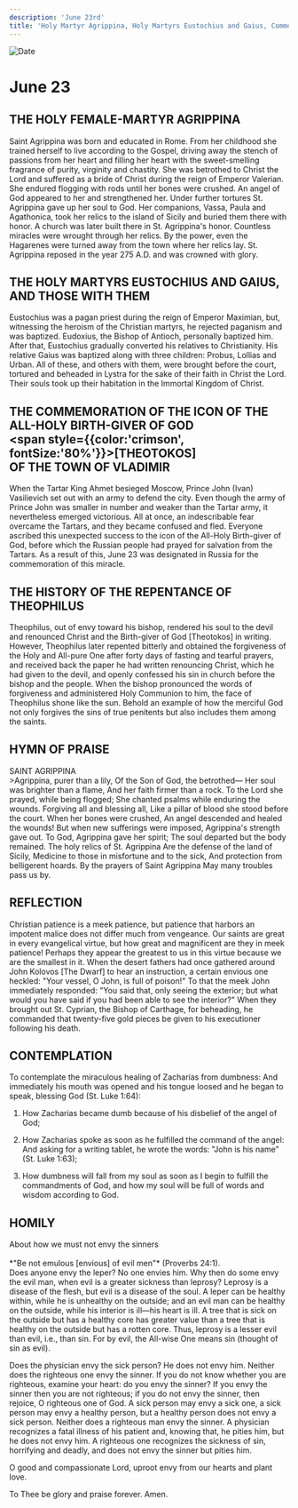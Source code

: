 ```yaml
---
description: 'June 23rd'
title: 'Holy Martyr Agrippina, Holy Martyrs Eustochius and Gaius, Commemoration of the Icon of the Theotokos of Vladimir'
---
```


<CustomPaginator />
<RunningHead />

<Image src="/title-imprint.png" height={68} width={50} alt="Date" className="title-imprint"/>

# <div id="date">June <Image className="four-dot" src="/four-dot.png" height={15} width={15} alt="" />23</div>

## THE HOLY FEMALE-MARTYR AGRIPPINA

Saint Agrippina was born and educated in Rome. From her childhood she trained herself to live according to the Gospel, driving away the stench of passions from her heart and filling her heart with the sweet-smelling fragrance of purity, virginity and chastity. She was betrothed to Christ the Lord and suffered as a bride of Christ during the reign of Emperor Valerian. She endured flogging with rods until her bones were crushed. An angel of God appeared to her and strengthened her. Under further tortures St. Agrippina gave up her soul to God. Her companions, Vassa, Paula and Agathonica, took her relics to the island of Sicily and buried them there with honor. A church was later built there in St. Agrippina's honor. Countless miracles were wrought through her relics. By the power, even the Hagarenes were turned away from the town where her relics lay. St. Agrippina reposed in the year 275 A.D. and was crowned with glory.

## THE HOLY MARTYRS EUSTOCHIUS AND GAIUS, AND THOSE WITH THEM

Eustochius was a pagan priest during the reign of Emperor Maximian, but, witnessing the heroism of the Christian martyrs, he rejected paganism and was baptized. Eudoxius, the Bishop of Antioch, personally baptized him. After that, Eustochius gradually converted his relatives to Christianity. His relative Gaius was baptized along with three children: Probus, Lollias and Urban. All of these, and others with them, were brought before the court, tortured and beheaded in Lystra for the sake of their faith in Christ the Lord. Their souls took up their habitation in the Immortal Kingdom of Christ.

## THE COMMEMORATION OF THE ICON OF THE ALL-HOLY BIRTH-GIVER OF GOD <br /><span style={{color:'crimson', fontSize:'80%'}}>[THEOTOKOS]</span><br />OF THE TOWN OF VLADIMIR

When the Tartar King Ahmet besieged Moscow, Prince John (Ivan) Vasilievich set out with an army to defend the city. Even though the army of Prince John was smaller in number and weaker than the Tartar army, it nevertheless emerged victorious. All at once, an indescribable fear overcame the Tartars, and they became confused and fled. Everyone ascribed this unexpected success to the icon of the All-Holy Birth-giver of God, before which the Russian people had prayed for salvation from the Tartars. As a result of this, June 23 was designated in Russia for the commemoration of this miracle.

## THE HISTORY OF THE REPENTANCE OF THEOPHILUS

Theophilus, out of envy toward his bishop, rendered his soul to the devil and renounced Christ and the Birth-giver of God [Theotokos] in writing. However, Theophilus later repented bitterly and obtained the forgiveness of the Holy and All-pure One after forty days of fasting and tearful prayers, and received back the paper he had written renouncing Christ, which he had given to the devil, and openly confessed his sin in church before the bishop and the people. When the bishop pronounced the words of forgiveness and administered Holy Communion to him, the face of Theophilus shone like the sun. Behold an example of how the merciful God not only forgives the sins of true penitents but also includes them among the saints.

 
## HYMN OF PRAISE
<div style={{textAlign:'center', color:'crimson', fontWeight:'bold'}}>
SAINT AGRIPPINA
</div>
>Agrippina, purer than a lily,  
Of the Son of God, the betrothed—  
Her soul was brighter than a flame,  
And her faith firmer than a rock.  
To the Lord she prayed, while being flogged;  
She chanted psalms while enduring the wounds.  
Forgiving all and blessing all,  
Like a pillar of blood she stood before the court.  
When her bones were crushed,  
An angel descended and healed the wounds!  
But when new sufferings were imposed,  
Agrippina's strength gave out.  
To God, Agrippina gave her spirit;  
The soul departed but the body remained.  
The holy relics of St. Agrippina  
Are the defense of the land of Sicily,  
Medicine to those in misfortune and to the sick,  
And protection from belligerent hoards.  
By the prayers of Saint Agrippina  
May many troubles pass us by.  
 
## REFLECTION
 
Christian patience is a meek patience, but patience that harbors an impotent malice does not differ much from vengeance. Our saints are great in every evangelical virtue, but how great and magnificent are they in meek patience! Perhaps they appear the greatest to us in this virtue because we are the smallest in it. When the desert fathers had once gathered around John Kolovos [The Dwarf] to hear an instruction, a certain envious one heckled: "Your vessel, O John, is full of poison!" To that the meek John immediately responded: "You said that, only seeing the exterior; but what would you have said if you had been able to see the interior?" When they brought out St. Cyprian, the Bishop of Carthage, for beheading, he commanded that twenty-five gold pieces be given to his executioner following his death.

## CONTEMPLATION

To contemplate the miraculous healing of Zacharias from dumbness: And immediately his mouth was opened and his tongue loosed and he began to speak, blessing God (St. Luke 1:64):

1. How Zacharias became dumb because of his disbelief of the angel of God;

2. How Zacharias spoke as soon as he fulfilled the command of the angel: And asking for a writing tablet, he wrote the words: "John is his name" (St. Luke 1:63);

3. How dumbness will fall from my soul as soon as I begin to fulfill the commandments of God, and how my soul will be full of words and wisdom according to God.

## HOMILY
<div style={{textAlign:'center', color:'crimson', fontWeight:'bold'}}>
About how we must not envy the sinners
</div>
<br />
<div style={{textAlign:'right'}}>
*"Be not emulous [envious] of evil men"* (Proverbs 24:1).
</div>
Does anyone envy the leper? No one envies him. Why then do some envy the evil man, when evil is a greater sickness than leprosy? Leprosy is a disease of the flesh, but evil is a disease of the soul. A leper can be healthy within, while he is unhealthy on the outside; and an evil man can be healthy on the outside, while his interior is ill—his heart is ill. A tree that is sick on the outside but has a healthy core has greater value than a tree that is healthy on the outside but has a rotten core. Thus, leprosy is a lesser evil than evil, i.e., than sin. For by evil, the All-wise One means sin (thought of sin as evil).

Does the physician envy the sick person? He does not envy him. Neither does the righteous one envy the sinner. If you do not know whether you are righteous, examine your heart: do you envy the sinner? If you envy the sinner then you are not righteous; if you do not envy the sinner, then rejoice, O righteous one of God. A sick person may envy a sick one, a sick person may envy a healthy person, but a healthy person does not envy a sick person. Neither does a righteous man envy the sinner. A physician recognizes a fatal illness of his patient and, knowing that, he pities him, but he does not envy him. A righteous one recognizes the sickness of sin, horrifying and deadly, and does not envy the sinner but pities him.

O good and compassionate Lord, uproot envy from our hearts and plant love.

To Thee be glory and praise forever. Amen.